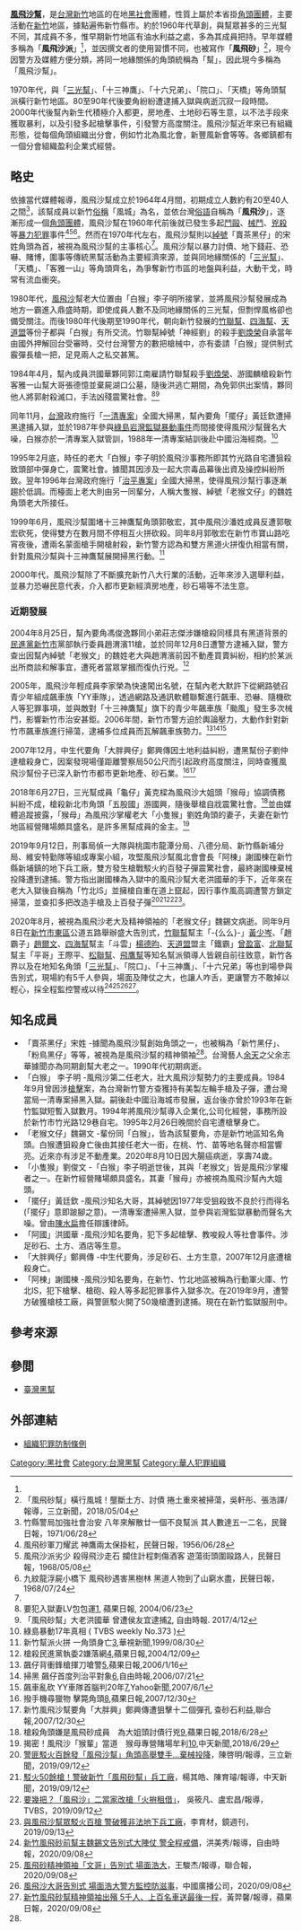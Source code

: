 '''[[風飛沙幫|風飛沙幫]]'''，是[[台灣|台灣]][[新竹|新竹]]地區的在地[[黑社會|黑社會]]團體，性質上屬於本省掛[[台灣黑社會|角頭]][[團體|團體]]，主要活動在[[新竹|新竹]]地區，據點遍佈新竹縣市。約於1960年代草創，與幫眾甚多的三光幫不同，其成員不多，惟早期新竹地區有油水利益之處，多為其成員把持。早年媒體多稱為「'''風飛沙派'''」<ref name="news2" />，並因撰文者的使用習慣不同，也被寫作「'''風飛砂'''」<ref>「風飛砂幫」橫行風城！壟斷土方、討債 捲土重來被掃蕩，吳軒彤、張浩譯/報導，三立新聞，2018/05/04</ref>，現今因警方及媒體方便分類，將同一地緣關係的角頭統稱為「幫」，因此現今多稱為「風飛沙幫」。

1970年代，與「[[三光幫|三光幫]]」、「十三神鷹」、「十六兄弟」、「院口」、「天橋」等角頭幫派橫行新竹地區。80至90年代後要角紛紛遭逮捕入獄與病逝沉寂一段時間。2000年代後幫內新生代積極介入都更，房地產、土地砂石等生意，以不法手段來獲取暴利，以及引發多起槍擊事件，引發警方高度關注。風飛沙幫近年來已有組織形態，從每個角頭組織出分會，例如竹北為風北會，新豐風新會等等。各鄉鎮都有一個分會組織盈利企業式經營。

==略史==
依據當代媒體報導，風飛沙幫成立於1964年4月間，初期成立人數約有20至40人之間<ref name="news2">竹縣警局加強社會治安 八年來解散廿一個不良幫派 其人數達五一二名，民聲日報，1971/06/28</ref>，該幫成員以新竹[[俗稱|俗稱]]「風城」為名，並依台灣[[俗語|俗語]]自稱為「'''風飛沙'''」，逐漸形成一個[[角頭|角頭]][[團體|團體]]，風飛沙幫在1960年代前後就已發生多起[[鬥毆|鬥毆]]、[[械鬥|械鬥]]、[[兇殺|兇殺]]等[[暴力|暴力]][[犯罪|犯罪]]事件<ref>風飛砂軍刀耀武 神鷹兩太保掛紅，民聲日報，1956/06/28</ref><ref>風飛沙派劣少 殺得飛沙走石 攔住計程刺傷酒客 遊蕩街頭圍毆路人，民聲日報，1968/05/08</ref><ref>九紋龍浮屍小橋下 風飛砂遇害黑樹林 黑道人物到了山窮水盡，民聲日報，1968/07/24</ref>。然而在1970年代左右，風飛沙幫則以[[綽號|綽號]]「賣茶黑仔」的宋姓角頭為首，被視為風飛沙幫的主事核心<ref name="news1" />。風飛沙幫以暴力討債、地下錢莊、恐嚇、賭博，圍事等傳統黑幫活動為主要經濟來源，並與同地緣關係的「[[三光幫|三光幫]]」、「天橋」、「客雅一山」等角頭齊名，為爭奪新竹市區的地盤與利益，大動干戈，時常有流血衝突。

1980年代，[[風飛沙|風飛沙]]幫老大位置由「白猴」李子明所接掌，並將風飛沙幫發展成為地方一霸進入鼎盛時期，即使成員人數不及同地緣關係的三光幫，但剽悍風格卻也備受關注。而後1980年代後期至1990年代，朝向新竹發展的[[竹聯幫|竹聯幫]]、[[四海幫|四海幫]]、[[天道盟|天道盟]]等份子都與「白猴」有所交流。竹聯幫綽號「神經劉」的殺手[[劉煥榮|劉煥榮]]自承當年由國外押解回台受審時，交付台灣警方的數把槍械中，亦有委請「白猴」提供制式霰彈長槍一把，足見兩人之私交甚篤。

1984年4月，幫內成員洪國華夥同郭江南雇請竹聯幫殺手[[劉煥榮|劉煥榮]]、游國麟槍殺新竹客雅一山幫大哥張德憶並棄屍湖口公墓，隨後洪逃亡期間，為免郭供出案情，夥同他人將郭射殺滅口，手法凶殘震驚社會。<ref>要犯入獄妻LV包包運[http://www.appledaily.com.tw/appledaily/article/forum/20060623/2699039/], 蘋果日報, 2004/06/23</ref><ref>「風飛砂幫」大老洪國華 曾遭侯友宜逮捕[http://news.ltn.com.tw/news/society/breakingnews/2034239], 自由時報. 2017/4/12</ref>

同年11月，[[台灣|台灣]]政府施行「[[一清專案|一清專案]]」全國大掃黑，幫內要角「擺仔」黃廷欽遭掃黑逮捕入獄，並於1987年參與[[綠島|綠島]][[岩灣事件|岩灣監獄暴動事件]]而間接使得風飛沙幫聲名大噪，白猴亦於一清專案入獄管訓，1988年一清專案結訓後赴中國沿海經商。<ref>綠島暴動17年真相 ( TVBS weekly No.373 )</ref>

1995年2月底，時任的老大「白猴」李子明於風飛沙事務所即其竹光路自宅遭狙殺致頭部中彈身亡，震驚社會。據聞其因涉及一起大宗毒品幕後出資及操控糾紛所致。翌年1996年台灣政府施行「[[治平專案|治平專案]]」全國大掃黑，使得風飛沙幫行事逐漸趨於低調。而檯面上老大則由另一同輩分，人稱大隻猴、綽號「老猴文仔」的魏姓角頭老大所接任。

1999年6月，風飛沙幫圍堵十三神鷹幫角頭郭敬宏，其中風飛沙潘姓成員反遭郭敬宏砍死，使得雙方在數月間不停相互火拼砍殺。同年8月郭敬宏在新竹市寶山路吃宵夜後，遭兩名蒙面槍手開槍射殺，新竹警方認為和雙方黑道火拼復仇相當有關，針對風飛沙幫與十三神鷹幫展開掃黑行動。<ref>新竹幫派火拼 一角頭身亡[https://news.cts.com.tw/cts/general/199908/199908300031496.html],華視新聞,1999/08/30</ref>

2000年代，風飛沙幫除了不斷擴充新竹八大行業的活動，近年來涉入選舉利益，並暴力恐嚇民意代表，介入都市更新經濟房地產，砂石場等不法生意。

===近期發展===
2004年8月25日，幫內要角馮俊逸夥同小弟莊志傑涉嫌槍殺同樣具有黑道背景的[[民進黨|民進黨]][[新竹市|新竹市]]黨部執行委員趙渭濱11槍，並於同年12月8日遭警方逮補入獄，警方查出因幫內綽號「老猴文」的魏姓老大與趙渭濱前因不動產買賣糾紛，相約於某派出所商談和解事宜，遭死者當眾掌摑而復仇行兇。<ref>槍殺民進黨執委2嫌落網[http://www.appledaily.com.tw/appledaily/article/headline/20041209/1437025/],蘋果日報,2004/12/09</ref>

2005年，風飛沙年輕成員李家榮為快速闖出名號，在幫內老大默許下從網路號召青少年組成飆車族「YY車隊」，透過網路及通訊軟體聯繫進行飆車、恐嚇、隨機砍人等犯罪事項，並與敵對「十三神鷹幫」旗下的青少年飆車族「颱風」發生多次械鬥，影響新竹市治安甚鉅。2006年間，新竹市警方迫於輿論壓力，大動作針對新竹市飆車族進行掃蕩，逮補多位成員而瓦解飆車族勢力。<ref>飆仔背衝鋒槍揮刀嗆警[https://tw.appledaily.com/forum/daily/20060116/22340296],蘋果日報,2006/1/16</ref><ref>掃黑 飆仔首度列治平對象[http://news.ltn.com.tw/news/society/paper/82665],自由時報,2006/07/21</ref><ref>飆車亂砍 YY車隊首腦判20年[http://tw.news.yahoo.com/article/url/d/a/070531/2/f6eg.html]{{Dead link|date=2019年5月 |bot=InternetArchiveBot |fix-attempted=yes }},Yahoo新聞,2007/6/1</ref>

2007年12月，中生代要角「大胖興仔」鄭興傳因土地利益糾紛，遭黑幫份子劉仲達槍殺身亡，因案發現場僅距離警察局50公尺而引起政府高度關注，同時查獲風飛沙幫份子已深入新竹市都市更新地產、砂石業。<ref>撥手機尋獵物 擊斃角頭[http://www.appledaily.com.tw/appledaily/article/headline/20071230/30123515/],蘋果日報,2007/12/30</ref><ref>新竹風飛沙幫要角「大胖興」鄭興傳遭狙擊十二個彈孔 查砂石利益,聯合報,2007/12/30</ref>

2018年6月27日，三光幫成員「龜仔」黃克樑為風飛沙大姐頭「猴母」協調債務糾紛不成，槍殺新北市角頭「五股國」游國興，隨後舉槍自戕震驚社會。<ref>槍殺角頭嫌是風飛砂成員　為大姐頭討債行兇[https://tw.appledaily.com/new/realtime/20180628/1381117/],蘋果日報,2018/6/28</ref>並由媒體追蹤披露，「猴母」為風飛沙掌權老大「小隻猴」劉姓角頭的妻子，夫妻在新竹地區經營賭場頗具盛名，是許多黑幫成員的金主。<ref name="news1">揭密！風飛沙「猴輩」當道　猴母專營賭場牟利[https://www.youtube.com/watch?v=zBjaDTZTuw4],中天新聞,2018/6/29</ref>

2019年9月12日，刑事局偵一大隊與桃園市龍潭分局、八德分局、新竹縣新埔分局、維安特勤隊等組成專案小組，攻堅風飛沙幫風北會會長「阿棟」謝國棟在新竹縣新埔鎮的地下兵工廠，雙方發生槍戰駁火約百發子彈震驚社會，最終謝國棟棄械投降遭到逮捕。警方指出謝國棟為入獄中的風飛沙幫大老洪國華的手下，近年來在老大入獄後自稱為「竹北IS」並擁槍自重在道上竄起，因行事作風高調遭警方鎖定掃蕩，並查扣多把改造手槍及上百發子彈<ref>[https://www.setn.com/News.aspx?NewsID=601575 警匪駁火百餘發「風飛沙幫」角頭高舉雙手…棄械投降]，陳啓明/報導，三立新聞，2019/09/12</ref><ref>[https://www.youtube.com/watch?v=hTqVYbVfX48 駁火50餘槍！警破新竹「風飛砂幫」兵工廠]，楊其皓、陳育璿/報導，中天新聞，2019/09/12</ref><ref>[https://news.tvbs.com.tw/local/1199726 要幾把？「風飛沙」二當家改槍「火拚租借」]， 吳筱凡、盧宏昌/報導，TVBS，2019/09/12</ref><ref>[https://www.mirrormedia.mg/story/20190913soc003/ 與風飛沙幫眾駁火百槍 警破獲非法地下兵工廠]，李育材，鏡週刊，2019/09/13</ref>。

2020年8月，被視為風飛沙老大及精神領袖的「老猴文仔」魏錫文病逝。同年9月8日在[[新竹市|新竹市]][[東區_(新竹市)|東區]]公道五路舉辦盛大告別式，[[竹聯幫|竹聯幫]]幫主「-{么么}-」[[黃少岑|黃少岑]]、「趙霸子」[[趙爾文|趙爾文]]、[[四海幫|四海幫]]幫主「斗雲」[[楊德昀|楊德昀]]、[[天道盟|天道盟]]盟主「鐵霸」[[曾盈富|曾盈富]]、[[北聯幫|北聯幫]]幫主「平哥」王際平、[[松聯幫|松聯幫]]、[[飛鷹幫|飛鷹幫]]等知名幫派領導人皆親自前往致意，新竹各界以及在地知名角頭「[[三光幫|三光幫]]」、「院口」、「十三神鷹」、「十六兄弟」等也到場參與告別式，現場約有5千人參與，場面及陣仗之大，也讓人咋舌，更讓警方不敢掉以輕心，採全程監控警戒以待<ref>[https://news.ltn.com.tw/news/society/breakingnews/3285355?utm_medium=R&utm_campaign=SHARE&utm_source=LINE&fbclid=IwAR1yptk2uDF2lGXMz-rAo6Ne8DtW3NzW3qgOupI_1vTl2JM-bXQBcDB0Psc 新竹風飛砂前幫主魏錫文告別式大陣仗 警全程戒備]，洪美秀/報導，自由時報，2020/09/08</ref><ref>[https://udn.com/news/story/7320/4844130 風飛砂精神領袖「文哥」告別式 場面浩大]，王駿杰/報導，聯合報，2020/09/08</ref><ref>[http://www.bcc.com.tw/newsView.4500111 風飛沙大哥告別式 場面浩大警方監控防滋事]，中國廣播公司，2020/09/08</ref><ref>[https://tw.appledaily.com/local/20200908/FNWMUCWKJVCPHG5CZ2UGGVNVY4/ 新竹風飛砂幫精神領袖出殯 5千人、上百名車送最後一程]，黃羿馨/報導，蘋果日報，2020/09/08</ref>。

==知名成員==
*「賣茶黑仔」宋姓 -據聞為風飛沙幫創始角頭之一，也被稱為「新竹黑仔」、「粉鳥黑仔」等等，被視為是風飛沙幫的精神領袖<ref name="news1" />。台灣藝人[[余天|余天]]之父余志華據聞亦為同期創幫大老之一。1990年代初期病逝。
*「白猴」 李子明 -風飛沙第二任老大，壯大風飛沙幫勢力的主要成員。1984年9月曾因涉[[槍擊|槍擊]]案，為台灣新竹警方查獲持有美製左輪手槍及子彈，遭台灣當局一清專案掃黑入獄。嗣後赴中國沿海城市發展，返台後亦曾於1993年在新竹監獄短暫入獄數月。1994年將風飛沙幫導入企業化,公司化經營，事務所設於新竹市竹光路129巷自宅。1995年2月26日晚間於自宅遭槍擊身亡。
*「老猴文仔」魏錫文 -輩份同「白猴」，皆為該幫要角，亦是新竹地區知名角頭。白猴遭狙殺身亡後由其接任老大一銜，在桃、竹、苗等地名聲亦相當響亮。近來亦有涉足不動產業。2020年8月10日因大腸癌病逝，享壽74歲。
*「小隻猴」劉俊文 -「白猴」李子明逝世後，其與「老猴文」皆是風飛沙掌權者之一。在新竹經營賭場頗具盛名，其妻「猴母」亦被視為風飛沙幫內大姐頭。
*「擺仔」黃廷欽  -風飛沙知名大哥，其綽號因1977年受狙殺致不良於行而得名(「擺仔」意即跛腳之意)。一清專案遭掃黑入獄，並參與岩灣監獄暴動而聲名大噪。曾由[[陳水扁|陳水扁]]擔任辯護律師。
*「阿國」洪國華 -風飛沙知名要角，犯下多起槍擊、教唆殺人等社會事件。涉足砂石、土方、酒店等生意。
*「大胖興仔」鄭興傳  -中生代要角，涉足砂石、土方生意，2007年12月底遭槍殺身亡。
*「阿棟」謝國棟 -風飛沙知名要角，在新竹、竹北地區被稱為行動軍火庫、竹北IS，犯下槍擊、槍砲、殺人等多起犯罪事件入獄多次。在2019年9月，遭警方破獲槍枝工廠，與警匪駁火開了50幾槍遭到逮捕。現在在新竹監獄服刑中。

==參考來源==
{{reflist|2}}

==參閲==
*[[臺灣黑幫|臺灣黑幫]]

== 外部連結 ==
*[https://law.moj.gov.tw/LawClass/LawAll.aspx?pcode=C0000013 組織犯罪防制條例] {{Wayback|url=https://law.moj.gov.tw/LawClass/LawAll.aspx?pcode=C0000013 |date=20191014015218 }}{{zh-tw}}

[[Category:黑社會|Category:黑社會]]

[[Category:台灣黑幫|Category:台灣黑幫]]
[[Category:華人犯罪組織|Category:華人犯罪組織]]